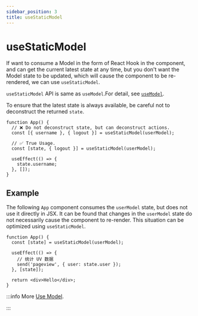 ```yaml
---
sidebar_position: 3
title: useStaticModel
---
```

# useStaticModel


<ReduckTip />

If want to consume a Model in the form of React Hook in the component, and can get the current latest state at any time, but you don't want the Model state to be updated, which will cause the component to be re-rendered, we can use `useStaticModel`.

`useStaticModel` API is same as `useModel`.For detail, see [`useModel`](./use-model.mdx).

To ensure that the latest state is always available, be careful not to deconstruct the returned `state`.

```tsx
function App() {
  // ❌ Do not deconstruct state, but can deconstruct actions.
  const [{ username }, { logout }] = useStaticModel(userModel);

  // ✅ True Usage.
  const [state, { logout }] = useStaticModel(userModel);

  useEffect(() => {
    state.username;
  }, []);
}
```

## Example

The following `App` component consumes the `userModel` state, but does not use it directly in JSX. It can be found that changes in the `userModel` state do not necessarily cause the component to re-render. This situation can be optimized using `useStaticModel`.

```tsx
function App() {
  const [state] = useStaticModel(userModel);

  useEffect(() => {
    // 统计 UV 数据
    send('pageview', { user: state.user });
  }, [state]);

  return <div>Hello</div>;
}
```

:::info More
[Use Model](/guides/topic-detail/model/use-model).

:::
